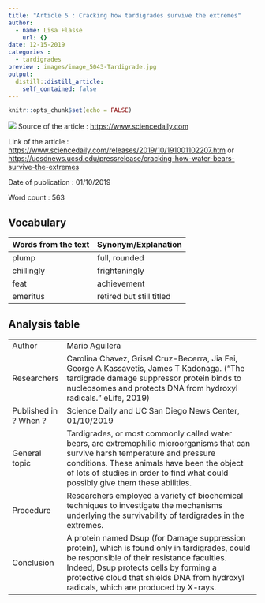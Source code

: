 ```yaml
---
title: "Article 5 : Cracking how tardigrades survive the extremes"
author:
  - name: Lisa Flasse
    url: {}
date: 12-15-2019
categories :
  - tardigrades
preview : images/image_5043-Tardigrade.jpg
output:
  distill::distill_article:
    self_contained: false
---
```


```r
knitr::opts_chunk$set(echo = FALSE)
```

![](images/image_5043-Tardigrade.jpg)
Source of the article : <https://www.sciencedaily.com>

Link of the article : <https://www.sciencedaily.com/releases/2019/10/191001102207.htm> or <https://ucsdnews.ucsd.edu/pressrelease/cracking-how-water-bears-survive-the-extremes>

Date of publication : 01/10/2019

Word count : 563

## Vocabulary

| Words from the text | Synonym/Explanation      |
| ------------------- | ------------------------ |
| plump               | full, rounded            |
| chillingly          | frighteningly            |
| feat                | achievement              |
| emeritus            | retired but still titled |

## Analysis table 

|                       |                                                                                                                                                                                                                                                                                  |
| --------------------- | -------------------------------------------------------------------------------------------------------------------------------------------------------------------------------------------------------------------------------------------------------------------------------- |
| Author                | Mario Aguilera                                                                                                                                                                                                                                                                   |
| Researchers           | Carolina Chavez, Grisel Cruz-Becerra, Jia Fei, George A Kassavetis, James T Kadonaga. ("The tardigrade damage suppressor protein binds to nucleosomes and protects DNA from hydroxyl radicals." eLife, 2019)                                                                     |
| Published in ? When ? | Science Daily and UC San Diego News Center, 01/10/2019                                                                                                                                                                                                                           |
| General topic         | Tardigrades, or most commonly called water bears, are extremophilic microorganisms that can survive harsh temperature and pressure conditions. These animals have been the object of lots of studies in order to find what could possibly give them these abilities.             |
| Procedure             | Researchers employed a variety of biochemical techniques to investigate the mechanisms underlying the survivability of tardigrades in the extremes.                                                                                                                              |
| Conclusion            | A protein named Dsup (for Damage suppression protein), which is found only in tardigrades, could be responsible of their resistance faculties. Indeed, Dsup  protects cells by forming a protective cloud that shields DNA from hydroxyl radicals, which are produced by X-rays. |

